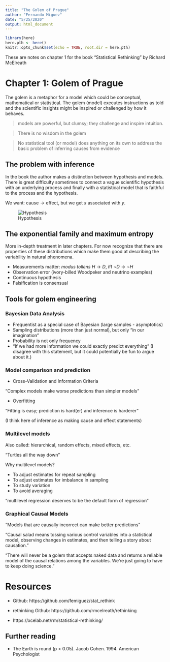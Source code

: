```yaml
---
title: "The Golem of Prague"
author: "Fernando Miguez"
date: "5/25/2020"
output: html_document
---
```


```r
library(here)
here.pth <- here()
knitr::opts_chunk$set(echo = TRUE, root.dir = here.pth)
```

These are notes on chapter 1 for the book "Statistical Rethinking" by Richard McElreath

# Chapter 1: Golem of Prague

The golem is a metaphor for a model which could be conceptual, mathematical or statistical. The golem (model) executes instructions as told and the scientific insights might be inspired or challenged by how it behaves.


> models are powerful, but clumsy; they challenge and inspire intuition. 

> There is no wisdom in the golem 

> No statistical tool (or model) does anything on its own to address the basic problem of inferring causes from evidence

## The problem with inference

In the book the author makes a distinction between hypothesis and models. There is great difficulty sometimes to connect a vague scientific hypothesis with an underlying process and finally with a statistical model that is faithful to the process and the hypothesis.        

We want: $\text{cause} \rightarrow \text{effect}$, but we get $x$ associated with  $y$.

![Hypothesis](./figs/HPM.png)

## The exponential family and maximum entropy

More in-depth treatment in later chapters. For now recognize that there are properties of these distributions which make them good at describing the variability in natural phenomena.

* Measurements matter: *modus tollens* $H \rightarrow D$, iff $\neg{D} \rightarrow \neg{H}$ 
* Observation error (ivory-billed Woodpeker and neutrino examples)
* Continuous hypothesis
* Falsification is consensual

## Tools for golem engineering

### Bayesian Data Analysis

* Frequentist as a special case of Bayesian (large samples - asymptotics)
* Sampling distributions (more than just normal), but only "in our imagination"
* Probability is not only frequency
* "If we had more information we could exactly predict everything" (I disagree with this statement, but it could potentially be fun to argue about it.)

### Model comparison and prediction

* Cross-Validation and Information Criteria

"Complex models make worse predictions than simpler models"

* Overfitting

"Fitting is easy; prediction is hard(er) and inference is harderer"

(I think here of inference as making cause and effect statements)

### Multilevel models

Also called: hierarchical, random effects, mixed effects, etc.

"Turtles all the way down"

Why multilevel models?

* To adjust estimates for repeat sampling
* To adjust estimates for imbalance in sampling
* To study variation
* To avoid averaging

"multilevel regression deserves to be the default form of regression"

### Graphical Causal Models

"Models that are causally incorrect can make better predictions"

"Causal salad means tossing various control variables into a statistical model, observing changes in estimates, and then telling a story about causation."

"There will never be a golem that accepts naked data and returns a reliable model of the causal relations among the variables. We're just going to have to keep doing science."

# Resources

* Github: https://github.com/femiguez/stat_rethink

* rethinking Github: https://github.com/rmcelreath/rethinking

* https://xcelab.net/rm/statistical-rethinking/

## Further reading 

* The Earth is round (p < 0.05). Jacob Cohen. 1994. American Psychologist
